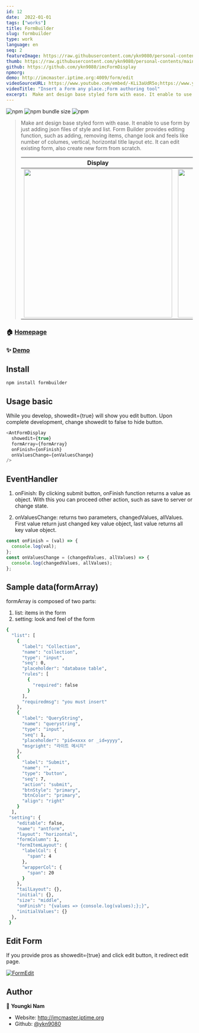 ```yaml
---
id: 12
date:  2022-01-01
tags: ["works"]
title: FormBuilder
slug: formbuilder
type: work
language: en
seq: 2
featureImage: https://raw.githubusercontent.com/ykn9080/personal-contents/main/images/work/imcform.png
thumb: https://raw.githubusercontent.com/ykn9080/personal-contents/main/images/work/imcform_edit.png
github: https://github.com/ykn9080/imcFormDisplay
npmorg:
demo: http://imcmaster.iptime.org:4009/form/edit
videoSourceURL: https://www.youtube.com/embed/-KLi3aUdR5o;https://www.youtube.com/embed/9aVyNQrmuTI
videoTitle: "Insert a Form any place.;Form authoring tool"
excerpt:  Make ant design base styled form with ease. It enable to use form by just adding json files of style and list. Form Builder provides editing function, such as adding, removing items, change look and feels like number of columes, vertical, horizontal title layout etc. It can edit existing form, also create new form from scratch.
---
```


![npm](https://img.shields.io/npm/v/imcformbuilder)
![npm bundle size](https://img.shields.io/bundlephobia/min/imcformbuilder?style=plastic)
![npm](https://img.shields.io/npm/dm/imcformbuild)

> Make ant design base styled form with ease. It enable to use form by just adding json files of style and list. Form Builder provides editing function, such as adding, removing items, change look and feels like number of columes, vertical, horizontal title layout etc. It can edit existing form, also create new form from scratch.
>
> | Display                                                                                                                | Form Edit                                                                                                            |
> | ---------------------------------------------------------------------------------------------------------------------- | -------------------------------------------------------------------------------------------------------------------- |
> | <a href="http://imcmaster.iptime.org/form" ><img src="https://i.ibb.co/7yWH0tT/antformdisplay.png" width="400px"/></a> | <a href="http://imcmaster.iptime.org:3080" ><img src="https://i.ibb.co/RNbtwWF/imcformedit.png" width="400px"/> </a> |

### 🏠 [Homepage](http://imcmaster.iptime.org:3080)

### ✨ [Demo](http://imcmaster.iptime.org:4009/form/edit)

## Install

```sh
npm install formbuilder
```

## Usage basic

While you develop, showedit={true} will show you edit button.
Upon complete development, change showedit to false to hide button.

```js
<AntFormDisplay
  showedit={true}
  formArray={formArray}
  onFinish={onFinish}
  onValuesChange={onValuesChange}
/>
```

## EventHandler


1. onFinish: By clicking submit button, onFinish function returns a value as object.
   With this you can proceed other action, such as save to server or change state.
   
2. onValuesChange: returns two parameters, changedValues, allValues.
   First value return just changed key value object, last value returns all key value object.


```js
const onFinish = (val) => {
  console.log(val);
};
const onValuesChange = (changedValues, allValues) => {
  console.log(changedValues, allValues);
};
```

## Sample data(formArray)

formArray is composed of two parts:

1. list: items in the form
2. setting: look and feel of the form

```sh
{
  "list": [
    {
      "label": "Collection",
      "name": "collection",
      "type": "input",
      "seq": 0,
      "placeholder": "database table",
      "rules": [
        {
          "required": false
        }
      ],
      "requiredmsg": "you must insert"
    },
    {
      "label": "QueryString",
      "name": "querystring",
      "type": "input",
      "seq": 1,
      "placeholder": "pid=xxxx or _id=yyyy",
      "msgright": "라이트 메시지"
    },
    {
      "label": "Submit",
      "name": "",
      "type": "button",
      "seq": 7,
      "action": "submit",
      "btnStyle": "primary",
      "btnColor": "primary",
      "align": "right"
    }
  ],
 "setting": {
    "editable": false,
    "name": "antform",
    "layout": "horizontal",
    "formColumn": 1,
    "formItemLayout": {
      "labelCol": {
        "span": 4
      },
      "wrapperCol": {
        "span": 20
      }
    },
    "tailLayout": {},
    "initial": {},
    "size": "middle",
    "onFinish": "{values => {console.log(values);};}",
    "initialValues": {}
  },
 }
```

## Edit Form

If you provide pros as showedit={true} and click edit button, it redirect edit page.

[![FormEdit](https://i.ibb.co/ZhgW0SR/Imcformedit-small.png)](https://www.youtube.com/watch?v=_Fgp1g39Dc8 "Everything Is AWESOME")

## Author

👤 **Youngki Nam**

- Website: http://imcmaster.iptime.org
- Github: [@ykn9080](https://github.com/ykn9080)